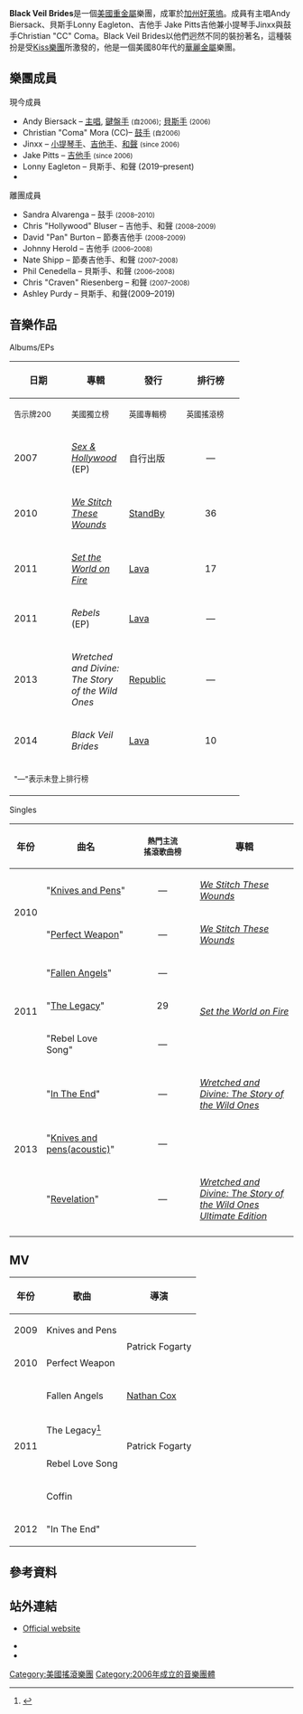 {{Infobox musical artist
| name = Black Veil Brides (B.V.B)
| image = Black Veil Brides January 2013 38.jpg
| image_size = 280px
| landscape = 
| caption = 
| background = group_or_band
| country = [[美國|美國]]
| music_genre = [[華麗金屬|華麗金屬]], [[硬搖滾|硬搖滾]], [[金屬核|金屬核]], [[後硬核|後硬核]],[[情感核|情感核]],[[Screamo|Screamo]] (早期)
| years_active = 2006–至今
| label = [[Lava唱片|Lava]], [[StandBy唱片|StandBy]]
| website = {{URL|http://www.bvbarmy.com/}}
| current_members = Andy Biersack<br />Jinxx<br />Jake Pitts<br />Christian Coma(CC)<br />Lonny Eagleton
| past_members = Sandra Alvarenga<br />Chris Hollywood<br />David Burton<br />Johnny Herold<br />Nate Shipp<br />Phil Cenedella<br />Chris Riesenberg<br />Ashley Purdy
}}

'''Black Veil Brides'''是一個[[美國|美國]][[重金屬|重金屬]]樂團，成軍於[[好萊塢|加州好萊塢]]。成員有主唱Andy Biersack、貝斯手Lonny Eagleton、吉他手 Jake Pitts吉他兼小提琴手Jinxx與鼓手Christian "CC" Coma。Black Veil Brides以他們迥然不同的裝扮著名，這種裝扮是受[[Kiss合唱團|Kiss樂團]]所激發的，他是一個美國80年代的[[華麗金屬|華麗金屬]]樂團。

== 樂團成員 ==
; 現今成員
* Andy Biersack – [[主唱|主唱]], [[鍵盤手|鍵盤手]] <small>(自2006)</small>; [[貝斯手|貝斯手]] <small>(2006)</small>
* Christian "Coma" Mora (CC)– [[鼓手|鼓手]] <small>(自2006)</small>
* Jinxx – [[小提琴|小提琴手]]、[[吉他手|吉他手]]、[[和聲歌手|和聲]] <small>(since 2006)</small>
* Jake Pitts – [[吉他手|吉他手]] <small>(since 2006)</small>
*Lonny Eagleton – 貝斯手、和聲  (2019–present)
*

; 離團成員
* Sandra Alvarenga – 鼓手 <small>(2008–2010)</small>
* Chris "Hollywood" Bluser – 吉他手、和聲 <small>(2008–2009)</small>
* David "Pan" Burton – 節奏吉他手 <small>(2008–2009)</small>
* Johnny Herold – 吉他手 <small>(2006–2008)</small>
* Nate Shipp – 節奏吉他手、和聲 <small>(2007–2008)</small>
* Phil Cenedella – 貝斯手、和聲 <small>(2006–2008)</small>
* Chris "Craven" Riesenberg – 和聲 <small>(2007–2008)</small>
*Ashley Purdy – 貝斯手、和聲(2009–2019)

== 音樂作品 ==
;Albums/EPs
{| class="wikitable"
|-
! rowspan="2"| 日期
! rowspan="2"| 專輯
! rowspan="2"| 發行
! colspan="4"| 排行榜
|-
! width="86"| <small>告示牌200</small>
! width="86"| <small>美國獨立榜</small>
! width="86"| <small>英國專輯榜</small>
! width="86"| <small>英國搖滾榜</small>
|-
|2007
|''[[Sex_&_Hollywood|Sex & Hollywood]]'' (EP)
|自行出版
|align="center"|—
|align="center"|—
|align="center"|—
|align="center"|—
|-
|2010
|''[[We_Stitch_These_Wounds|We Stitch These Wounds]]''
|[[StandBy唱片|StandBy]]
|align="center"|36
|align="center"|1
|align="center"|—
|align="center"|—
|-
|2011
|''[[Set_the_World_on_Fire|Set the World on Fire]]''
|[[Lava唱片|Lava]]
|align="center"|17
|align="center"|—
|align="center"|54
|align="center"|3
|-
|2011
|''Rebels'' (EP)
|[[Lava唱片|Lava]]
|align="center"|—
|align="center"|—
|align="center"|—
|align="center"|—
|-

|2013
|''Wretched and Divine: The Story of the Wild Ones''
|[[Republic唱片|Republic]]
|align="center"|—
|align="center"|—
|align="center"|—
|align="center"|—
|-
|2014
|''Black Veil Brides''
|[[Lava唱片|Lava]]
|align="center"|10
|align="center"|—
|align="center"|—
|align="center"|—
|-
! colspan="8"| <small>"—"表示未登上排行榜

|}

;Singles
{| class="wikitable"
! 年份
! 曲名
! width="100"| <small>熱門主流<br />搖滾歌曲榜</small>
! 專輯
|-
|rowspan="2"|2010
| "[[Knives_and_Pens|Knives and Pens]]"
| <center>—</center>
| ''[[We_Stitch_These_Wounds|We Stitch These Wounds]]'' 
|-
| "[[Perfect_Weapon_(song)|Perfect Weapon]]"
| <center>—</center>
| ''[[We_Stitch_These_Wounds|We Stitch These Wounds]]''
|-
|rowspan="3"|2011
| "[[Fallen_Angels|Fallen Angels]]"
| <center>—</center>
| rowspan="3"| ''[[Set_the_World_on_Fire|Set the World on Fire]]''
|-
| "[[The_Legacy|The Legacy]]" 
| <center>29</center>
|-
| "Rebel Love Song"
| <center>—</center>
|-
|rowspan="3"|2013
| "[[In_The_End|In The End]]"
| <center>—</center>
|rowspan="1"| ''[[Wretched_and_Divine:_The_Story_of_the_Wild_Ones|Wretched and Divine: The Story of the Wild Ones]]''
|-
| "[[Knives_and_pens(acoustic)|Knives and pens(acoustic)]]"
| <center>—</center>
|-
| "[[Revelation|Revelation]]"
| <center>—</center>
|rowspan="1"| ''[[Wretched_and_Divine:_The_Story_of_the_Wild_Ones_Ultimate_Edition|Wretched and Divine: The Story of the Wild Ones Ultimate Edition]]''
|-
|}

== MV ==
{| class="wikitable"
|-
! 年份
! 歌曲
! 導演
|-
| 2009
| Knives and Pens
| rowspan="2"| Patrick Fogarty
|-
| 2010
| Perfect Weapon
|-
|rowspan="4"| 2011
| Fallen Angels
| [[Nathan_Cox|Nathan Cox]]
|-
| The Legacy<ref>{{Cite web |url=http://www.youtube.com/watch?v=G7gAn_b4prw |title="The Legacy" Music Video |accessdate=2011-10-24 |archive-date=2012-01-19 |archive-url=https://web.archive.org/web/20120119064537/http://www.youtube.com/watch?v=G7gAn_b4prw |dead-url=no }}</ref>
| rowspan="2"| Patrick Fogarty
|-
| Rebel Love Song
|-
| Coffin
|
|-
| 2012
| "In The End"
|
|}

== 參考資料 ==
{{Reflist}}

== 站外連結 ==
{{Commons category}}
* {{en}}[https://web.archive.org/web/20101117200606/http://www.bvbarmy.com/ Official website]
* {{en}}{{Twitter|blackveilbrides|Black Veil Brides}}
* {{en}}{{facebook|Blackveilbrides}}
{{DEFAULTSORT:Black Veil Brides}}
[[Category:美國搖滾樂團|Category:美國搖滾樂團]]
[[Category:2006年成立的音樂團體|Category:2006年成立的音樂團體]]